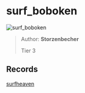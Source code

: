 
# surf_boboken

![surf_boboken](https://raw.githubusercontent.com/Sayt123/SurfMapPics/Maps-and-bonuses/csgo/surf_boboken.jpg)

> Author: **Storzenbecher**
>
> Tier 3

## Records

[surfheaven](https://surfheaven.eu/map/surf_boboken)
